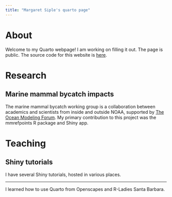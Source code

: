```yaml
---
title: "Margaret Siple's quarto page"
---
```


# About

Welcome to my Quarto webpage! I am working on filling it out. The page is public. The source code for this website is [here](https://github.com/MargaretSiple-NOAA/siple-quarto). 

# Research

## Marine mammal bycatch impacts
The marine mammal bycatch working group is a collaboration between academics and scientists from inside and outside NOAA, supported by [The Ocean Modeling Forum](https://oceanmodelingforum.org/). My primary contribution to this project was the mmrefpoints R package and Shiny app.

# Teaching

## Shiny tutorials
I have several Shiny tutorials, hosted in various places. 



---
I learned how to use Quarto from Openscapes and R-Ladies Santa Barbara.
